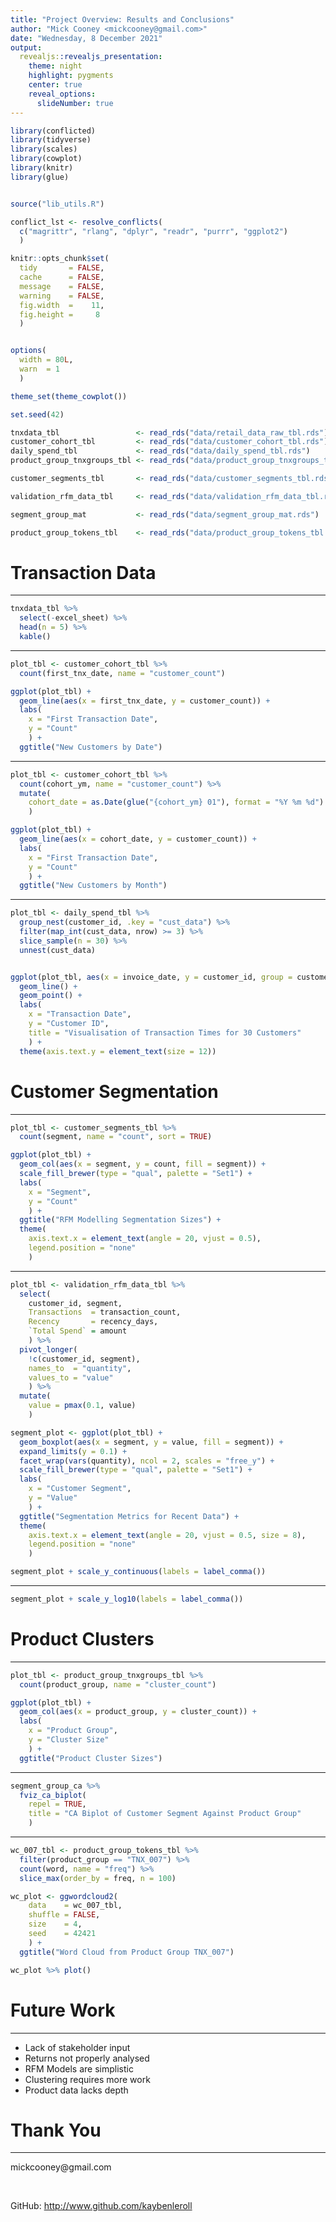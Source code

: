 ```yaml
---
title: "Project Overview: Results and Conclusions"
author: "Mick Cooney <mickcooney@gmail.com>"
date: "Wednesday, 8 December 2021"
output:
  revealjs::revealjs_presentation:
    theme: night
    highlight: pygments
    center: true
    reveal_options:
      slideNumber: true
---
```



```r
library(conflicted)
library(tidyverse)
library(scales)
library(cowplot)
library(knitr)
library(glue)


source("lib_utils.R")

conflict_lst <- resolve_conflicts(
  c("magrittr", "rlang", "dplyr", "readr", "purrr", "ggplot2")
  )

knitr::opts_chunk$set(
  tidy       = FALSE,
  cache      = FALSE,
  message    = FALSE,
  warning    = FALSE,
  fig.width  =    11,
  fig.height =     8
  )


options(
  width = 80L,
  warn  = 1 
  )

theme_set(theme_cowplot())

set.seed(42)
```

```r
tnxdata_tbl                 <- read_rds("data/retail_data_raw_tbl.rds")
customer_cohort_tbl         <- read_rds("data/customer_cohort_tbl.rds")
daily_spend_tbl             <- read_rds("data/daily_spend_tbl.rds")
product_group_tnxgroups_tbl <- read_rds("data/product_group_tnxgroups_tbl.rds")

customer_segments_tbl       <- read_rds("data/customer_segments_tbl.rds")

validation_rfm_data_tbl     <- read_rds("data/validation_rfm_data_tbl.rds")

segment_group_mat           <- read_rds("data/segment_group_mat.rds")

product_group_tokens_tbl    <- read_rds("data/product_group_tokens_tbl.rds")
```



# Transaction Data

---

```r
tnxdata_tbl %>%
  select(-excel_sheet) %>%
  head(n = 5) %>%
  kable()
```

---

```r
plot_tbl <- customer_cohort_tbl %>%
  count(first_tnx_date, name = "customer_count")

ggplot(plot_tbl) +
  geom_line(aes(x = first_tnx_date, y = customer_count)) +
  labs(
    x = "First Transaction Date",
    y = "Count"
    ) +
  ggtitle("New Customers by Date")
```

---

```r
plot_tbl <- customer_cohort_tbl %>%
  count(cohort_ym, name = "customer_count") %>%
  mutate(
    cohort_date = as.Date(glue("{cohort_ym} 01"), format = "%Y %m %d")
    )

ggplot(plot_tbl) +
  geom_line(aes(x = cohort_date, y = customer_count)) +
  labs(
    x = "First Transaction Date",
    y = "Count"
    ) +
  ggtitle("New Customers by Month")
```

---

```r
plot_tbl <- daily_spend_tbl %>%
  group_nest(customer_id, .key = "cust_data") %>%
  filter(map_int(cust_data, nrow) >= 3) %>%
  slice_sample(n = 30) %>%
  unnest(cust_data)


ggplot(plot_tbl, aes(x = invoice_date, y = customer_id, group = customer_id)) +
  geom_line() +
  geom_point() +
  labs(
    x = "Transaction Date",
    y = "Customer ID",
    title = "Visualisation of Transaction Times for 30 Customers"
    ) +
  theme(axis.text.y = element_text(size = 12))
```



# Customer Segmentation

---


```r
plot_tbl <- customer_segments_tbl %>%
  count(segment, name = "count", sort = TRUE)

ggplot(plot_tbl) +
  geom_col(aes(x = segment, y = count, fill = segment)) +
  scale_fill_brewer(type = "qual", palette = "Set1") +
  labs(
    x = "Segment",
    y = "Count"
    ) +
  ggtitle("RFM Modelling Segmentation Sizes") +
  theme(
    axis.text.x = element_text(angle = 20, vjust = 0.5),
    legend.position = "none"
    )
```

---

```r
plot_tbl <- validation_rfm_data_tbl %>%
  select(
    customer_id, segment,
    Transactions  = transaction_count,
    Recency       = recency_days,
    `Total Spend` = amount
    ) %>%
  pivot_longer(
    !c(customer_id, segment),
    names_to  = "quantity",
    values_to = "value"
    ) %>%
  mutate(
    value = pmax(0.1, value)
    )

segment_plot <- ggplot(plot_tbl) +
  geom_boxplot(aes(x = segment, y = value, fill = segment)) +
  expand_limits(y = 0.1) +
  facet_wrap(vars(quantity), ncol = 2, scales = "free_y") +
  scale_fill_brewer(type = "qual", palette = "Set1") +
  labs(
    x = "Customer Segment",
    y = "Value"
    ) +
  ggtitle("Segmentation Metrics for Recent Data") +
  theme(
    axis.text.x = element_text(angle = 20, vjust = 0.5, size = 8),
    legend.position = "none"
    )

segment_plot + scale_y_continuous(labels = label_comma())
```

---

```r
segment_plot + scale_y_log10(labels = label_comma())
```





# Product Clusters

---

```r
plot_tbl <- product_group_tnxgroups_tbl %>%
  count(product_group, name = "cluster_count")

ggplot(plot_tbl) +
  geom_col(aes(x = product_group, y = cluster_count)) +
  labs(
    x = "Product Group",
    y = "Cluster Size"
    ) +
  ggtitle("Product Cluster Sizes")
```

---

```r
segment_group_ca %>%
  fviz_ca_biplot(
    repel = TRUE,
    title = "CA Biplot of Customer Segment Against Product Group"
    )
```

---

```r
wc_007_tbl <- product_group_tokens_tbl %>%
  filter(product_group == "TNX_007") %>%
  count(word, name = "freq") %>%
  slice_max(order_by = freq, n = 100)

wc_plot <- ggwordcloud2(
    data    = wc_007_tbl,
    shuffle = FALSE,
    size    = 4,
    seed    = 42421
    ) +
  ggtitle("Word Cloud from Product Group TNX_007")

wc_plot %>% plot()
```


# Future Work

---

* Lack of stakeholder input
* Returns not properly analysed
* RFM Models are simplistic
* Clustering requires more work
* Product data lacks depth



# Thank You

---


mickcooney@gmail.com

\

GitHub: <http://www.github.com/kaybenleroll>

